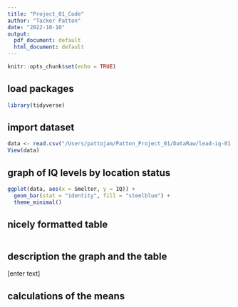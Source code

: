 ```yaml
---
title: "Project_01_Code"
author: "Tacker Patton"
date: "2022-10-10"
output:
  pdf_document: default
  html_document: default
---
```


```r
knitr::opts_chunk$set(echo = TRUE)
```

## load packages 

```r
library(tidyverse)
```

## import dataset

```r
data <- read.csv("/Users/pattojam/Patton_Project_01/DataRaw/lead-iq-01.csv")
View(data)

```

## graph of IQ levels by location status

```r
ggplot(data, aes(x = Smelter, y = IQ)) + 
  geom_bar(stat = "identity", fill = "steelblue") + 
  theme_minimal()

```

## nicely formatted table

```r

```

## description the graph and the table

[enter text]

## calculations of the means

```r

```